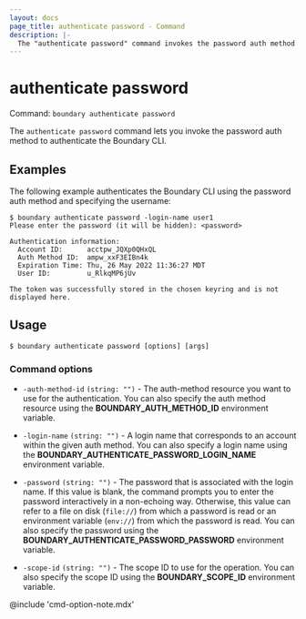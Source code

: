 ```yaml
---
layout: docs
page_title: authenticate password - Command
description: |-
  The "authenticate password" command invokes the password auth method to authenticate the Boundary CLI.
---
```


# authenticate password

Command: `boundary authenticate password`

The `authenticate password` command lets you invoke the password auth method to
authenticate the Boundary CLI.


## Examples

The following example authenticates the Boundary CLI using the password auth method and specifying the username:

```shell-session
$ boundary authenticate password -login-name user1
Please enter the password (it will be hidden): <password>

Authentication information:
  Account ID:      acctpw_JQXp0QHxQL
  Auth Method ID:  ampw_xxF3EIBn4k
  Expiration Time: Thu, 26 May 2022 11:36:27 MDT
  User ID:         u_RlkqMP6jUv

The token was successfully stored in the chosen keyring and is not displayed here.
```

## Usage

<CodeBlockConfig hideClipboard>

```shell-session
$ boundary authenticate password [options] [args]
```

</CodeBlockConfig>


### Command options

- `-auth-method-id` `(string: "")` - The auth-method resource you want to use for the
   authentication.
   You can also specify the auth method resource using the **BOUNDARY_AUTH_METHOD_ID** environment variable.

- `-login-name` `(string: "")` - A login name that corresponds to an account
   within the given auth method.
   You can also specify a login name using the **BOUNDARY_AUTHENTICATE_PASSWORD_LOGIN_NAME** environment variable.

- `-password` `(string: "")` - The password that is associated with the login name.
   If this value is blank, the command prompts you to enter the password interactively
   in a non-echoing way. Otherwise, this value can refer to a file on disk (`file://`)
   from which a password is read or an environment variable (`env://`) from which the
   password is read. You can also specify the password using the
   **BOUNDARY_AUTHENTICATE_PASSWORD_PASSWORD** environment variable.

- `-scope-id` `(string: "")` - The scope ID to use for the operation. You can also specify the scope ID using the **BOUNDARY_SCOPE_ID** environment variable.


@include 'cmd-option-note.mdx'